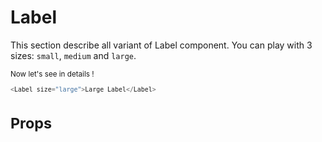 
<Meta title="Atoms|Label" component={Label} />

# Label

This section describe all variant of Label component. You can play with 3 sizes: `small`, `medium` and `large`.

<div style={{ display: 'flex', justifyContent: 'space-between', width: '600px' }}>
    <Small />
    <Medium />
    <Large />
</div>

Now let's see in details !

```javascript
<Label size="large">Large Label</Label>
```

# Props

<Props of={Label} />